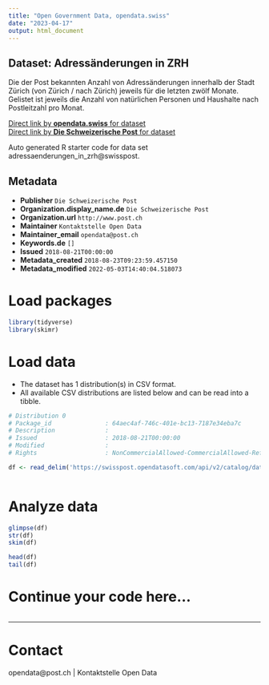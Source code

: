 ```yaml
---
title: "Open Government Data, opendata.swiss"
date: "2023-04-17"
output: html_document
---
```


## Dataset: Adressänderungen in ZRH

Die der Post bekannten Anzahl von Adressänderungen innerhalb der Stadt Zürich (von Zürich / nach Zürich) jeweils für die letzten zwölf Monate. Gelistet ist jeweils die Anzahl von natürlichen Personen und Haushalte nach Postleitzahl pro Monat.

[Direct link by **opendata.swiss** for dataset](https://opendata.swiss/de/dataset/adressaenderungen-in-zrh)<br>
[Direct link by **Die Schweizerische Post** for dataset](https://swisspost.opendatasoft.com/explore/dataset/adressaenderungen_in_zrh)

Auto generated R starter code for data set adressaenderungen_in_zrh@swisspost.

## Metadata

- **Publisher** `Die Schweizerische Post`
- **Organization.display_name.de** `Die Schweizerische Post`
- **Organization.url** `http://www.post.ch`
- **Maintainer** `Kontaktstelle Open Data`
- **Maintainer_email** `opendata@post.ch`
- **Keywords.de** `[]`
- **Issued** `2018-08-21T00:00:00`
- **Metadata_created** `2018-08-23T09:23:59.457150`
- **Metadata_modified** `2022-05-03T14:40:04.518073`


# Load packages

```r

library(tidyverse)
library(skimr)

```

# Load data

-   The dataset has 1 distribution(s) in CSV format.
-   All available CSV distributions are listed below and can be read into a tibble.

```r

# Distribution 0
# Package_id               : 64aec4af-746c-401e-bc13-7187e34eba7c
# Description              : 
# Issued                   : 2018-08-21T00:00:00
# Modified                 : 
# Rights                   : NonCommercialAllowed-CommercialAllowed-ReferenceRequired

df <- read_delim('https://swisspost.opendatasoft.com/api/v2/catalog/datasets/adressaenderungen_in_zrh/exports/csv')



```

# Analyze data

```r

glimpse(df)
str(df)
skim(df)

head(df)
tail(df)

```

# Continue your code here...

```r

```

------------------------------------------------------------------------

# Contact

opendata@post.ch | Kontaktstelle Open Data
